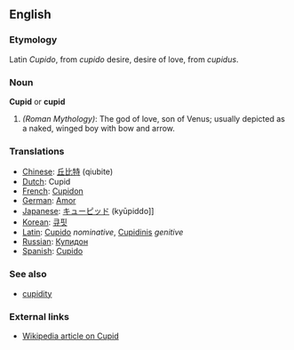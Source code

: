 ==English==

===Etymology===
Latin ''Cupido'', from ''cupido'' desire, desire of love, from ''cupidus''.

===Noun===
'''Cupid''' or '''cupid'''
#''(Roman Mythology)'': The god of love, son of Venus; usually depicted as a naked, winged boy with bow and arrow.

===Translations===
*[[Chinese]]: [[丘比特]] (qiubite)
*[[Dutch]]: Cupid
*[[French]]: [[Cupidon]]
*[[German]]: [[Amor]]
*[[Japanese]]: [[キューピッド]] (ky&#363;piddo]]
*[[Korean]]: [[큐핏]]
*[[Latin]]: [[Cupido]] ''nominative'', [[Cupidinis]] ''genitive''
*[[Russian]]: [[Купидон]]
*[[Spanish]]: [[Cupido]]

===See also===
*[[cupidity]]

===External links===
*[[w:cupid|Wikipedia article on Cupid]]